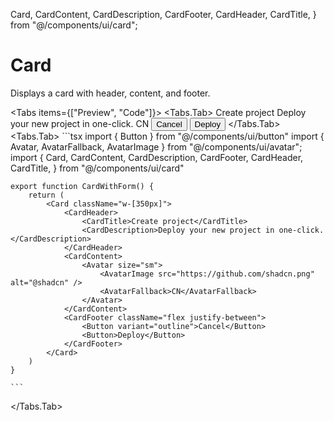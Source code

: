   Card,
  CardContent,
  CardDescription,
  CardFooter,
  CardHeader,
  CardTitle,
} from "@/components/ui/card";

# Card

Displays a card with header, content, and footer.

<Tabs items={["Preview", "Code"]}>
  <Tabs.Tab>
    <ComponentPreview>
        <Card className="w-[350px]">
            <CardHeader>
                <CardTitle>Create project</CardTitle>
                <CardDescription>Deploy your new project in one-click.</CardDescription>
            </CardHeader>
            <CardContent>
                <Avatar size="sm">
                    <AvatarImage src="https://github.com/shadcn.png" alt="@shadcn" />
                    <AvatarFallback>CN</AvatarFallback>
                </Avatar>
            </CardContent>
            <CardFooter className="flex justify-between">
                <Button variant="outline">Cancel</Button>
                <Button>Deploy</Button>
            </CardFooter>
        </Card>
    </ComponentPreview>
  </Tabs.Tab>
  <Tabs.Tab>
    ```tsx
    import { Button } from "@/components/ui/button"
    import { Avatar, AvatarFallback, AvatarImage } from "@/components/ui/avatar";
    import {
        Card,
        CardContent,
        CardDescription,
        CardFooter,
        CardHeader,
        CardTitle,
    } from "@/components/ui/card"

    export function CardWithForm() {
        return (
            <Card className="w-[350px]">
                <CardHeader>
                    <CardTitle>Create project</CardTitle>
                    <CardDescription>Deploy your new project in one-click.</CardDescription>
                </CardHeader>
                <CardContent>
                    <Avatar size="sm">
                        <AvatarImage src="https://github.com/shadcn.png" alt="@shadcn" />
                        <AvatarFallback>CN</AvatarFallback>
                    </Avatar>
                </CardContent>
                <CardFooter className="flex justify-between">
                    <Button variant="outline">Cancel</Button>
                    <Button>Deploy</Button>
                </CardFooter>
            </Card>
        )
    }

    ```

  </Tabs.Tab>
</Tabs>
